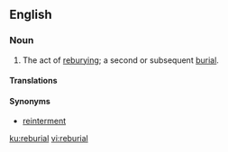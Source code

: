 ==English==
===Noun===
{{en-noun}}
# The act of [[rebury]]ing; a second or subsequent [[burial]].

====Translations====
{{trans-top|second or subsequent burial}}
{{trans-mid}}
{{trans-bottom}}

====Synonyms====
* [[reinterment]]

[[ku:reburial]]
[[vi:reburial]]